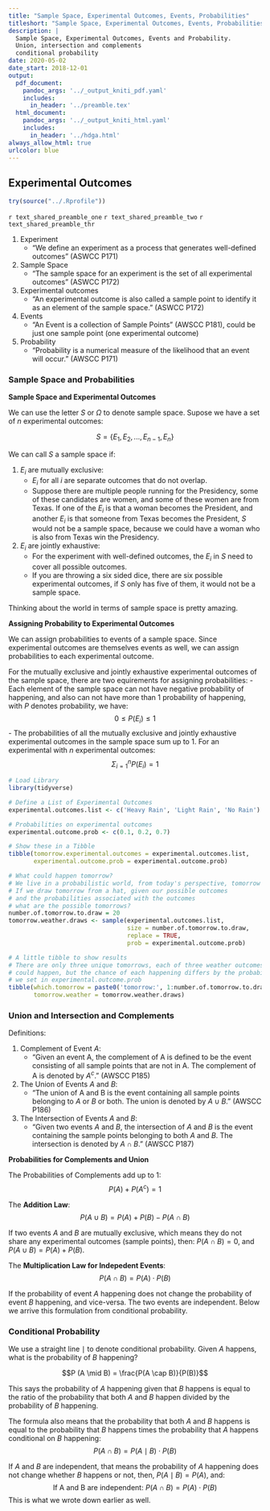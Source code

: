 ```yaml
---
title: "Sample Space, Experimental Outcomes, Events, Probabilities"
titleshort: "Sample Space, Experimental Outcomes, Events, Probabilities"
description: |
  Sample Space, Experimental Outcomes, Events and Probability.
  Union, intersection and complements
  conditional probability
date: 2020-05-02
date_start: 2018-12-01
output:
  pdf_document:
    pandoc_args: '../_output_kniti_pdf.yaml'
    includes:
      in_header: '../preamble.tex'
  html_document:
    pandoc_args: '../_output_kniti_html.yaml'
    includes:
      in_header: '../hdga.html'
always_allow_html: true
urlcolor: blue
---
```


## Experimental Outcomes

```r
try(source("../.Rprofile"))
```

`r text_shared_preamble_one`
`r text_shared_preamble_two`
`r text_shared_preamble_thr`

1. Experiment
    - "We define an experiment as a process that generates well-defined outcomes" (ASWCC P171)
2. Sample Space
    - "The sample space for an experiment is the set of all experimental outcomes" (ASWCC P172)
3. Experimental outcomes
    - "An experimental outcome is also called a sample point to identify it as an element of the sample space." (ASWCC P172)
4. Events
    - "An Event is a collection of Sample Points" (AWSCC P181), could be just one sample point (one experimental outcome)
5. Probability
    - "Probability is a numerical measure of the likelihood that an event will occur." (AWSCC P171)

### Sample Space and Probabilities

**Sample Space and Experimental Outcomes**

We can use the letter $S$ or $\Omega$ to denote sample space. Supose we have a set of $n$ experimental outcomes:

$$S = \left\{ E_1, E_2, ..., E_{n-1}, E_n\right\}$$

We can call $S$ a sample space if:

1. $E_i$ are mutually exclusive:
    - $E_i$ for all $i$ are separate outcomes that do not overlap.
    - Suppose there are multiple people running for the Presidency, some of these candidates are women, and some of these women are from Texas. If one of the $E_i$ is that a woman becomes the President, and another $E_i$ is that someone from Texas becomes the President, $S$ would not be a sample space, because we could have a woman who is also from Texas win the Presidency.
2. $E_i$ are jointly exhaustive:
    - For the experiment with well-defined outcomes, the $E_i$ in $S$ need to cover all possible outcomes.
    - If you are throwing a six sided dice, there are six possible experimental outcomes, if $S$ only has five of them, it would not be a sample space.

Thinking about the world in terms of sample space is pretty amazing.

**Assigning Probability to Experimental Outcomes**

We can assign probabilities to events of a sample space. Since experimental outcomes are themselves events as well, we can assign probabilities to each experimental outcome.

For the mutually exclusive and jointly exhaustive experimental outcomes of the sample space, there are two equirements for assigning probabilities:
- Each element of the sample space can not have negative probability of happening, and also can not have more than $1$ probability of happening, with $P$ denotes probability, we have:
    $$0 \le P(E_i) \le 1$$
- The probabilities of all the mutually exclusive and jointly exhaustive experimental outcomes in the sample space sum up to $1$. For an experimental with $n$ experimental outcomes:
    $$\Sigma_{i=1}^{n} P(E_i) = 1$$

```r
# Load Library
library(tidyverse)

# Define a List of Experimental Outcomes
experimental.outcomes.list <- c('Heavy Rain', 'Light Rain', 'No Rain')

# Probabilities on experimental outcomes
experimental.outcome.prob <- c(0.1, 0.2, 0.7)

# Show these in a Tibble
tibble(tomorrow.experimental.outcomes = experimental.outcomes.list,
       experimental.outcome.prob = experimental.outcome.prob)
```

```r
# What could happen tomorrow?
# We live in a probabilistic world, from today's perspective, tomorrow is uncertain
# If we draw tomorrow from a hat, given our possible outcomes
# and the probabilities associated with the outcomes
# what are the possible tomorrows?
number.of.tomorrow.to.draw = 20
tomorrow.weather.draws <- sample(experimental.outcomes.list,
                                 size = number.of.tomorrow.to.draw,
                                 replace = TRUE,
                                 prob = experimental.outcome.prob)

# A little tibble to show results
# There are only three unique tomorrows, each of three weather outcomes
# could happen, but the chance of each happening differs by the probabilities
# we set in experimental.outcome.prob
tibble(which.tomorrow = paste0('tomorrow:', 1:number.of.tomorrow.to.draw),
       tomorrow.weather = tomorrow.weather.draws)
```

### Union and Intersection and Complements

Definitions:

1. Complement of Event $A$:
    - "Given an event A, the complement of A is defined to be the event consisting of all sample points that are not in A. The complement of A is denoted by $A^c$." (AWSCC P185)
2. The Union of Events $A$ and $B$:
    - "The union of A and B is the event containing all sample points belonging to $A$ or $B$ or both. The union is denoted by $A \cup B$." (AWSCC P186)
3. The Intersection of Events $A$ and $B$:
    - "Given two events $A$ and $B$, the intersection of $A$ and $B$ is the event containing the sample points belonging to both $A$ and $B$. The intersection is denoted by $A \cap B$." (AWSCC P187)

**Probabilities for Complements and Union**

The Probabilities of Complements add up to 1:
    $$P(A) + P(A^c) = 1$$

The **Addition Law**:
    $$P (A \cup B) = P(A) + P(B) - P (A \cap B)$$

If two events $A$ and $B$ are mutually exclusive, which means they do not share any experimental outcomes (sample points), then: $P (A \cap B) = 0$, and $P (A \cup B) = P(A) + P(B)$.

The **Multiplication Law for Indepedent Events**:
    $$P (A \cap B) = P(A) \cdot P(B)$$

If the probability of event $A$ happening does not change the probability of event $B$ happening, and vice-versa. The two events are independent. Below we arrive this formulation from conditional probability.

### Conditional Probability

We use a straight line $\mid$ to denote conditional probability. Given $A$ happens, what is the probability of $B$ happening?

$$P (A \mid B) = \frac{P(A \cap B)}{P(B)}$$

This says the probability of $A$ happening given that $B$ happens is equal to the ratio of the probability that both $A$ and $B$ happen divided by the probability of $B$ happening.

The formula also means that the probability that both $A$ and $B$ happens is equal to the probability that $B$ happens times the probability that $A$ happens conditional on $B$ happening:
$$ P(A \cap B) = P (A \mid B)\cdot P(B)$$

If $A$ and $B$ are independent, that means the probability of $A$ happening does not change whether $B$ happens or not, then, $P (A \mid B) = P(A)$, and:
$$ \text{If A and B are independent: } P(A \cap B) = P(A) \cdot P(B)$$
This is what we wrote down earlier as well.
